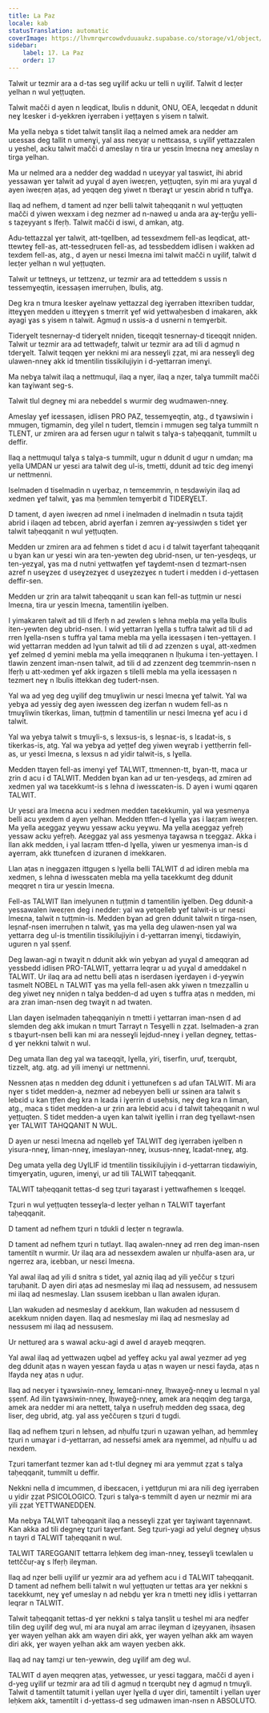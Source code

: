 ```yaml
---
title: La Paz
locale: kab
statusTranslation: automatic
coverImage: https://lhvmrqwrcowdvduuaukz.supabase.co/storage/v1/object/public/strapi-uploads/small_cover-educacion-fundamental.webp-2d51a7828a2b1309555be27f7e2a61a0.webp
sidebar:
    label: 17. La Paz
    order: 17
---
```

Talwit ur tezmir ara a d-tas seg uɣilif acku ur telli n uɣilif. Talwit d leɛṭer yelhan n wul yeṭṭuqten.

Talwit mačči d ayen n leqdicat, lbulis n ddunit, ONU, OEA, leɛqedat n ddunit neɣ lɛesker i d-yekkren iɣerraben i yeṭṭaɣen s yisem n talwit.

Ma yella nebɣa s tidet talwit tanṣlit ilaq a nelmed amek ara nedder am uɛessas deg tallit n umenɣi, yal ass neɛyaṛ u nettɛassa, s uɣilif yettazzalen u yeshel, acku talwit mačči d ameslay n tira ur yesɛin lmeɛna neɣ ameslay n tirga yelhan.

Ma ur nelmed ara a nedder deg waddad n uɛeyyaṛ yal taswiɛt, ihi abrid yessawan ɣer talwit ad yuɣal d ayen iweɛṛen, yeṭṭuqten, syin mi ara yuɣal d ayen iweɛṛen aṭas, ad yeqqen deg yiwet n tberaɣt ur yesɛin abrid n tuffɣa.

Ilaq ad nefhem, d tament ad nẓer belli talwit taḥeqqanit n wul yeṭṭuqten mačči d yiwen wexxam i deg nezmer ad n-naweḍ u anda ara aɣ-teṛǧu yelli-s taẓeyyant s lfeṛḥ. Talwit mačči d iswi, d amkan, atg.

Adu-tettazzal ɣer talwit, att-tqellben, ad tessexdmem fell-as leqdicat, att-ttewteɣ fell-as, att-tesseḍṛuɛen fell-as, ad tessbeddem idlisen i wakken ad texdem fell-as, atg., d ayen ur nesɛi lmeɛna imi talwit mačči n uɣilif, talwit d leɛṭer yelhan n wul yeṭṭuqten.

Talwit ur tettneɣs, ur tettzenz, ur tezmir ara ad tetteddem s ussis n tessemɣeqtin, iɛessaṣen imerruḥen, lbulis, atg.

Deg kra n tmura lɛesker aɣelnaw yettazzal deg iɣerraben ittexriben tuddar, itteɣɣen medden u itteɣɣen s tmerrit ɣef wid yettwaḥesben d imakaren, akk ayagi ɣas s yisem n talwit. Agmuḍ n ussis-a d usnerni n temɣerbit.

Tiderɣelt tesnernay-d tiderɣelt nniḍen, tiɛeqqit tesnernay-d tiɛeqqit nniḍen. Talwit ur tezmir ara ad tettwaḍefṛ, talwit ur tezmir ara ad tili d agmuḍ n tderɣelt. Talwit teqqen ɣer nekkni mi ara nesseɣli ẓẓat, mi ara nesseɣli deg ulawen-nneɣ akk id tmentilin tissikilujiyin i d-yettarran imenɣi.

Ma nebɣa talwit ilaq a nettmuqul, ilaq a nɣer, ilaq a nẓer, talɣa tummilt mačči kan taɣiwant seg-s.

Talwit tlul degneɣ mi ara nebeddel s wurmir deg wudmawen-nneɣ.

Ameslay ɣef iɛessaṣen, idlisen PRO PAZ, tessemɣeqtin, atg., d tɣawsiwin i mmugen, tigmamin, deg yilel n tudert, tlemɛin i mmugen seg talɣa tummilt n TLENT, ur zmiren ara ad fersen ugur n talwit s talɣa-s taḥeqqanit, tummilt u deffir.

Ilaq a nettmuqul talɣa s talɣa-s tummilt, ugur n ddunit d ugur n umdan; ma yella UMDAN ur yesɛi ara talwit deg ul-is, tmetti, ddunit ad tɛic deg imenɣi ur nettmenni.

Iselmaden d tiselmadin n uɣerbaz, n temɛemmrin, n tesdawiyin ilaq ad xedmen ɣef talwit, ɣas ma ḥemmlen temɣerbit d TIDERƔELT.

D tament, d ayen iweɛṛen ad nmel i inelmaden d inelmadin n tsuta tajdiṭ abrid i ilaqen ad tebɛen, abrid aɣerfan i zemren aɣ-yessiwḍen s tidet ɣer talwit taḥeqqanit n wul yeṭṭuqten.

Medden ur zmiren ara ad fehmen s tidet d acu i d talwit taɣerfant taḥeqqanit u bɣan kan ur yesɛi win ara ten-yewten deg ubrid-nsen, ur ten-yesḍeqs, ur ten-yezɣal, ɣas ma d nutni yettwaṭfen ɣef taɣdemt-nsen d tezmart-nsen azref n useɣzeɛ d useɣzezɣeɛ d useɣzezɣeɛ n tudert i medden i d-yettasen deffir-sen.

Medden ur ẓrin ara talwit taḥeqqanit u sɛan kan fell-as tuṭṭmin ur nesɛi lmeɛna, tira ur yesɛin lmeɛna, tamentilin iɣelben.

I yimakaren talwit ad tili d lfeṛḥ n ad zewlen s lehna mebla ma yella lbulis iten-yewten deg ubrid-nsen. I wid yettarran lɣella s tuffra talwit ad tili d ad rren lɣella-nsen s tuffra yal tama mebla ma yella iɛessaṣen i ten-yettaɣen. I wid yettarran medden ad lɣun talwit ad tili d ad zzenzen s uɣal, att-xedmen ɣef zelmeḍ d yemini mebla ma yella imeqqranen n lḥukuma i ten-yettaɣen. I tlawin zenzent iman-nsen talwit, ad tili d ad zzenzent deg tɛemmrin-nsen n lfeṛḥ u att-xedmen ɣef akk irgazen s tilelli mebla ma yella iɛessaṣen n tezmert neɣ n lbulis ittekkan deg tudert-nsen.

Yal wa ad yeg deg uɣilif deg tmuɣliwin ur nesɛi lmeɛna ɣef talwit. Yal wa yebɣa ad yessiɣ deg ayen iwessɛen deg izerfan n wudem fell-as n tmuɣliwin tikerkas, liman, tuṭṭmin d tamentilin ur nesɛi lmeɛna ɣef acu i d talwit.

Yal wa yebɣa talwit s tmuɣli-s, s lexsus-is, s leṣnaɛ-is, s lɛadat-is, s tikerkas-is, atg. Yal wa yebɣa ad yeṭṭef deg yiwen weɣrab i yettḥerrin fell-as, ur yesɛi lmeɛna, s lexsus n ad yidir talwit-is, s lɣella.

Medden ttaɣen fell-as imenɣi ɣef TALWIT, ttmennen-tt, bɣan-tt, maca ur ẓrin d acu i d TALWIT. Medden bɣan kan ad ur ten-yesḍeqs, ad zmiren ad xedmen yal wa taɛekkumt-is s lehna d iwessɛaten-is. D ayen i wumi qqaren TALWIT.

Ur yesɛi ara lmeɛna acu i xedmen medden taɛekkumin, yal wa yesmenya belli acu yexdem d ayen yelhan. Medden ttfen-d lɣella ɣas i laɛṛam iweɛṛen. Ma yella aɛeggaz yeɣwu yessaw acku yeɣwu. Ma yella aɛeggaz yefṛeḥ yessaw acku yefṛeḥ. Aɛeggaz yal ass yesmenya taɣawsa n tɛeggaz. Akka i llan akk medden, i yal laɛṛam ttfen-d lɣella, yiwen ur yesmenya iman-is d aɣerram, akk ttunefɛen d izuranen d imekkaren.

Llan aṭas n ineggazen ittgugen s lɣella belli TALWIT d ad idiren mebla ma xedmen, s lehna d iwessɛaten mebla ma yella taɛekkumt deg ddunit meqqret n tira ur yesɛin lmeɛna.

Fell-as TALWIT llan imelyunen n tuṭṭmin d tamentilin iɣelben. Deg ddunit-a yessawalen iweɛṛen deg i nedder: yal wa yetqelleb ɣef talwit-is ur nesɛi lmeɛna, talwit n tuṭṭmin-is. Medden bɣan ad gren ddunit talwit n tirga-nsen, leṣnaf-nsen imerruḥen n talwit, ɣas ma yella deg ulawen-nsen yal wa yettarra deg ul-is tmentilin tissikilujiyin i d-yettarran imenɣi, tiɛdawiyin, uguren n yal ṣṣenf.

Deg lawan-agi n twaɣit n ddunit akk win yebɣan ad yuɣal d ameqqran ad yessbedd idlisen PRO-TALWIT, yettarra leqrar u ad yuɣal d ameddakel n TALWIT. Ur ilaq ara ad nettu belli aṭas n iserdasen iɣerdayen i d-yeɣwin tasmelt NOBEL n TALWIT ɣas ma yella fell-asen akk yiwen n tmezẓallin u deg yiwet neɣ nniḍen n talɣa bedden-d ad uɣen s tuffra aṭas n medden, mi ara zran iman-nsen deg twaɣit n ad twaten.

Llan daɣen iselmaden taḥeqqaniyin n tmetti i yettarran iman-nsen d ad slemden deg akk imukan n tmurt Tarrayt n Tesɣelli n ẓẓat. Iselmaden-a ẓran s tbaɣurt-nsen belli kan mi ara nesseɣli lejdud-nneɣ i yellan degneɣ, tettas-d ɣer nekkni talwit n wul.

Deg umata llan deg yal wa taɛeqqit, lɣella, yiri, tiserfin, uruf, tɛerqubt, tizzelt, atg. atg. ad yili imenɣi ur nettmenni.

Nessnen aṭas n medden deg ddunit i yettunefɛen s ad ufan TALWIT. Mi ara nɣer s tidet medden-a, nezmer ad nebeyyen belli ur ssinen ara talwit s lebɛid u kan ṭṭfen deg kra n lɛada i iɣerrin d useḥsis, neɣ deg kra n liman, atg., maca s tidet medden-a ur ẓrin ara lebɛid acu i d talwit taḥeqqanit n wul yeṭṭuqten. S tidet medden-a uɣen kan talwit iɣellin i rran deg tɣellawt-nsen ɣer TALWIT TAHQQANIT N WUL.

D ayen ur nesɛi lmeɛna ad nqelleb ɣef TALWIT deg iɣerraben iɣelben n yisura-nneɣ, liman-nneɣ, imeslayan-nneɣ, ixusus-nneɣ, lɛadat-nneɣ, atg.

Deg umata yella deg UɣILIF id tmentilin tissikilujiyin i d-yettarran tiɛdawiyin, timɣerɣatin, uguren, imenɣi, ur ad tili TALWIT taḥeqqanit.

TALWIT taḥeqqanit tettas-d seg tẓuri taɣarast i yettwafhemen s lɛeqqel.

Tẓuri n wul yeṭṭuqten tesseɣla-d leɛṭer yelhan n TALWIT taɣerfant taḥeqqanit.

D tament ad nefhem tẓuri n tdukli d leɛṭer n tegrawla.

D tament ad nefhem tẓuri n tutlayt. Ilaq awalen-nneɣ ad rren deg iman-nsen tamentilt n wurmir. Ur ilaq ara ad nessexdem awalen ur nḥulfa-asen ara, ur ngerrez ara, iɛebban, ur nesɛi lmeɛna.

Yal awal ilaq ad yili d snitra s tidet, yal azniq ilaq ad yili yeččuṛ s tẓuri taṛuḥanit. D ayen diri aṭas ad nesmeslay mi ilaq ad nessusem, ad nessusem mi ilaq ad nesmeslay. Llan ssusem iɛebban u llan awalen iḍuṛan.

Llan wakuden ad nesmeslay d aɛekkum, llan wakuden ad nessusem d aɛekkum nniḍen daɣen. Ilaq ad nesmeslay mi ilaq ad nesmeslay ad nessusem mi ilaq ad nessusem.

Ur nettureḍ ara s wawal acku-agi d awel d arayeb meqqren.

Yal awal ilaq ad yettwazen uqbel ad yeffeɣ acku yal awal yezmer ad yeg deg ddunit aṭas n wayen yesɛan fayda u aṭas n wayen ur nesɛi fayda, aṭas n lfayda neɣ aṭas n uḍuṛ.

Ilaq ad neɛyer i tɣawsiwin-nneɣ, lemɛani-nneɣ, lḥwayeǧ-nneɣ u leɛmal n yal ṣṣenf. Ad ilin tɣawsiwin-nneɣ, lḥwayeǧ-nneɣ, amek ara neqqim deg targa, amek ara nedder mi ara nettett, talɣa n usefruḥ medden deg ssaɛa, deg liser, deg ubrid, atg. yal ass yeččuṛen s tẓuri d tugdi.

Ilaq ad nefhem tẓuri n leḥsen, ad nḥulfu tẓuri n uẓawan yelhan, ad ḥemmleɣ tẓuri n umaɣar i d-yettarran, ad nessefsi amek ara nɣemmel, ad nḥulfu u ad nexdem.

Tẓuri tamerfant tezmer kan ad t-tlul degneɣ mi ara yemmut ẓẓat s talɣa taḥeqqanit, tummilt u deffir.

Nekkni nella d imcummen, d ibeɛɛacen, i yettḍuṛun mi ara nili deg iɣerraben u yidir ẓẓat PSICOLOGICO. Tẓuri s talɣa-s temmilt d ayen ur nezmir mi ara yili ẓẓat YETTWANEDḌEN.

Ma nebɣa TALWIT taḥeqqanit ilaq a nesseɣli ẓẓat ɣer taɣiwant taɣennawt. Kan akka ad tili degneɣ tẓuri taɣerfant. Seg tẓuri-yagi ad yelul degneɣ uḥsus n tayri d TALWIT taḥeqqanit n wul.

TALWIT TAREGGANIT tettarra leḥkem deg iman-nneɣ, tesseɣli tcewlalen u tettččuṛ-aɣ s lfeṛḥ ileɣman.

Ilaq ad nẓer belli uɣilif ur yezmir ara ad yefhem acu i d TALWIT taḥeqqanit. D tament ad nefhem belli talwit n wul yeṭṭuqten ur tettas ara ɣer nekkni s taɛekkumt, neɣ ɣef umeslay n ad nebḍu ɣer kra n tmetti neɣ idlis i yettarran leqrar n TALWIT.

Talwit taḥeqqanit tettas-d ɣer nekkni s talɣa tanṣlit u teshel mi ara neḍfer tilin deg uɣilif deg wul, mi ara nuɣal am arrac ileɣman d iẓeyyanen, iḥsasen ɣer wayen yelhan akk am wayen diri akk, ɣer wayen yelhan akk am wayen diri akk, ɣer wayen yelhan akk am wayen yeɛben akk.

Ilaq ad naɣ tamẓi ur ten-yewwin, deg uɣilif am deg wul.

TALWIT d ayen meqqren aṭas, yetwesseɛ, ur yesɛi taggara, mačči d ayen i d-yeg uɣilif ur tezmir ara ad tili d agmuḍ n tɛerqubt neɣ d agmuḍ n tmuɣli. Talwit d tamentilt tatumit i yellan uɣer lɣella d uɣer diri, tamentilt i yellan uɣer leḥkem akk, tamentilt i d-yettass-d seg udmawen iman-nsen n ABSOLUTO.

